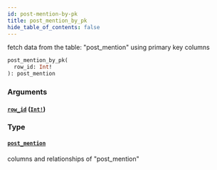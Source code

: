 ```yaml
---
id: post-mention-by-pk
title: post_mention_by_pk
hide_table_of_contents: false
---
```


fetch data from the table: "post_mention" using primary key columns

```graphql
post_mention_by_pk(
  row_id: Int!
): post_mention
```

### Arguments

#### [`row_id`](#) ([`Int!`](/07-graphql/scalars/int))

### Type

#### [`post_mention`](/07-graphql/objects/post-mention)

columns and relationships of "post_mention"
